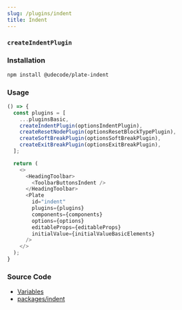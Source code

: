 ```yaml
---
slug: /plugins/indent
title: Indent
---
```


### `createIndentPlugin`

### Installation

```bash npm2yarn
npm install @udecode/plate-indent
```

### Usage

```ts live
() => {
  const plugins = [
    ...pluginsBasic,
    createIndentPlugin(optionsIndentPlugin),
    createResetNodePlugin(optionsResetBlockTypePlugin),
    createSoftBreakPlugin(optionsSoftBreakPlugin),
    createExitBreakPlugin(optionsExitBreakPlugin),
  ];

  return (
    <>
      <HeadingToolbar>
        <ToolbarButtonsIndent />
      </HeadingToolbar>
      <Plate
        id="indent"
        plugins={plugins}
        components={components}
        options={options}
        editableProps={editableProps}
        initialValue={initialValueBasicElements}
      />
    </>
  );
}
```

### Source Code

- [Variables](https://github.com/udecode/plate/blob/main/docs/src/live/live.tsx)
- [packages/indent](https://github.com/udecode/plate/tree/main/packages/indent/src)
